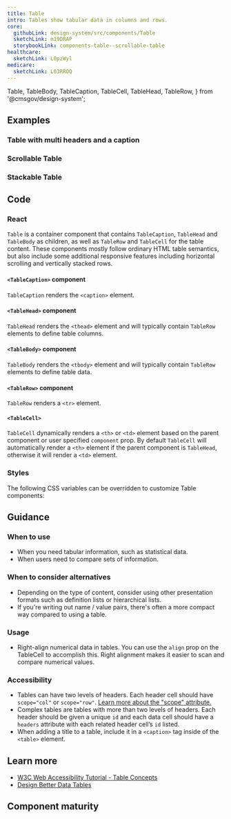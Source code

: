 ```yaml
---
title: Table
intro: Tables show tabular data in columns and rows.
core:
  githubLink: design-system/src/components/Table
  sketchLink: m19DRAP
  storybookLink: components-table--scrollable-table
healthcare:
  sketchLink: L0pzWyl
medicare:
  sketchLink: L03RROQ
---
```


  Table,
  TableBody,
  TableCaption,
  TableCell,
  TableHead,
  TableRow,
} from '@cmsgov/design-system';


## Examples

### Table with multi headers and a caption

<StorybookExample
  componentName="table"
  storyId="components-table--multi-header-table"
/>

### Scrollable Table

<ResponsiveExample title="Scrollable table example" storyId="components-table--scrollable-table" />

### Stackable Table

<ResponsiveExample
  componentName="stackable table example"
  storyId="components-table--stackable-table"
/>

## Code

### React

`Table` is a container component that contains `TableCaption`, `TableHead` and `TableBody` as children,
as well as `TableRow` and `TableCell` for the table content. These components mostly follow ordinary HTML table semantics, but also include some additional
responsive features including horizontal scrolling and vertically stacked rows.

<PropTable componentName="Table" />

#### `<TableCaption>` component

`TableCaption` renders the `<caption>` element.

<PropTable componentName="TableCaption" />

#### `<TableHead>` component

`TableHead` renders the `<thead>` element and will typically contain `TableRow` elements to define table columns.

<PropTable componentName="TableHead" />

#### `<TableBody>` component

`TableBody` renders the `<tbody>` element and will typically contain `TableRow` elements to define table data.

<PropTable componentName="TableBody" />

#### `<TableRow>` component

`TableRow` renders a `<tr>` element.

<PropTable componentName="TableRow" />

#### `<TableCell>`

`TableCell` dynamically renders a `<th>` or `<td>` element based on the parent component or user specified `component` prop. By default `TableCell` will automatically render a `<th>` element if the parent component is `TableHead`, otherwise it will render a `<td>` element.

<PropTable componentName="TableCell" />

### Styles

The following CSS variables can be overridden to customize Table components:

<ComponentThemeOptions
  componentname="table"
/>

## Guidance

### When to use

- When you need tabular information, such as statistical data.
- When users need to compare sets of information.

### When to consider alternatives

- Depending on the type of content, consider using other presentation formats such as definition lists or hierarchical lists.
- If you're writing out name / value pairs, there's often a more compact way compared to using a table.

### Usage

- Right-align numerical data in tables. You can use the `align` prop on the TableCell to accomplish this. Right alignment makes it easier to scan and compare numerical values.

### Accessibility

- Tables can have two levels of headers. Each header cell should have `scope="col"` or `scope="row"`. [Learn more about the "scope" attribute.](https://developer.mozilla.org/en-US/docs/Web/HTML/Element/th#attr-scope)
- Complex tables are tables with more than two levels of headers. Each header should be given a unique `id` and each data cell should have a `headers` attribute with each related header cell’s `id` listed.
- When adding a title to a table, include it in a `<caption>` tag inside of the `<table>` element.

## Learn more

- [W3C Web Accessibility Tutorial \- Table Concepts](https://www.w3.org/WAI/tutorials/tables/)
- [Design Better Data Tables](https://medium.com/mission-log/design-better-data-tables-430a30a00d8c)

## Component maturity

<MaturityChecklist
  a11yStandards={true}
  color={true}
  forcedColors={true}
  screenReaders={true}
  keyboardNavigable={true}
  storybook={true}
  responsive={true}
  spanish={null}
  completeUiKit={false}
  responsiveUiKit={false}
  tokensInCode={true}
  tokensInSketch={true}
/>